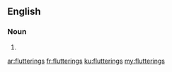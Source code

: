 ==English==

===Noun===
{{head|en|plural}}

# {{plural of|fluttering|lang=en|nocat=1}}

[[ar:flutterings]]
[[fr:flutterings]]
[[ku:flutterings]]
[[my:flutterings]]